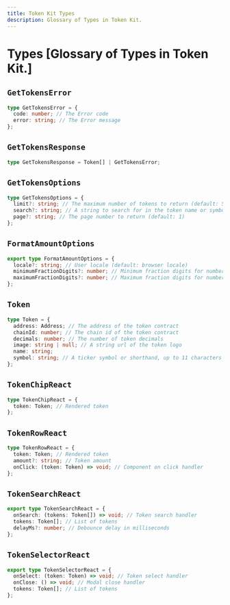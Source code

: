 ```yaml
---
title: Token Kit Types
description: Glossary of Types in Token Kit.
---
```


# Types [Glossary of Types in Token Kit.]

## `GetTokensError`

```ts
type GetTokensError = {
  code: number; // The Error code
  error: string; // The Error message
};
```

## `GetTokensResponse`

```ts
type GetTokensResponse = Token[] | GetTokensError;
```

## `GetTokensOptions`

```ts
type GetTokensOptions = {
  limit?: string; // The maximum number of tokens to return (default: 50)
  search?: string; // A string to search for in the token name or symbol
  page?: string; // The page number to return (default: 1)
};
```

## `FormatAmountOptions`

```ts
export type FormatAmountOptions = {
  locale?: string; // User locale (default: browser locale)
  minimumFractionDigits?: number; // Minimum fraction digits for number decimals (default: 0)
  maximumFractionDigits?: number; // Maximum fraction digits for number decimals (default: 0)
};
```

## `Token`

```ts
type Token = {
  address: Address; // The address of the token contract
  chainId: number; // The chain id of the token contract
  decimals: number; // The number of token decimals
  image: string | null; // A string url of the token logo
  name: string;
  symbol: string; // A ticker symbol or shorthand, up to 11 characters
};
```

## `TokenChipReact`

```ts
type TokenChipReact = {
  token: Token; // Rendered token
};
```

## `TokenRowReact`

```ts
type TokenRowReact = {
  token: Token; // Rendered token
  amount?: string; // Token amount
  onClick: (token: Token) => void; // Component on click handler
};
```

## `TokenSearchReact`

```ts
export type TokenSearchReact = {
  onSearch: (tokens: Token[]) => void; // Token search handler
  tokens: Token[]; // List of tokens
  delayMs?: number; // Debounce delay in milliseconds
};
```

## `TokenSelectorReact`

```ts
export type TokenSelectorReact = {
  onSelect: (token: Token) => void; // Token select handler
  onClose: () => void; // Modal close handler
  tokens: Token[]; // List of tokens
};
```
